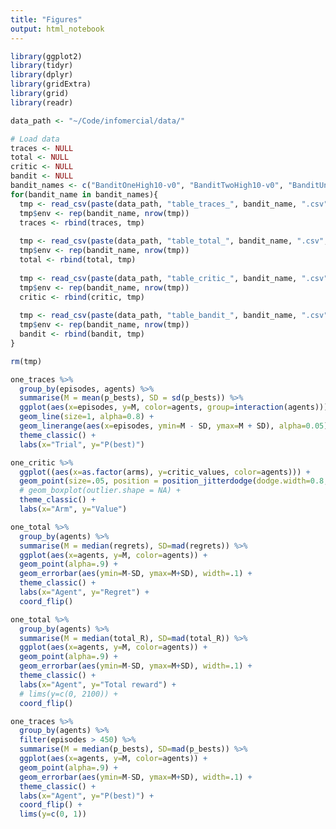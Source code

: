 ```yaml
---
title: "Figures"
output: html_notebook
---
```


```r
library(ggplot2)
library(tidyr)
library(dplyr)
library(gridExtra)
library(grid)
library(readr)
```

```r
data_path <- "~/Code/infomercial/data/"

# Load data
traces <- NULL
total <- NULL
critic <- NULL
bandit <- NULL
bandit_names <- c("BanditOneHigh10-v0", "BanditTwoHigh10-v0", "BanditUniform121-v0", "BanditHardAndSparse10-v0")
for(bandit_name in bandit_names){
  tmp <- read_csv(paste(data_path, "table_traces_", bandit_name, ".csv", sep=""))
  tmp$env <- rep(bandit_name, nrow(tmp))
  traces <- rbind(traces, tmp)
  
  tmp <- read_csv(paste(data_path, "table_total_", bandit_name, ".csv", sep=""))
  tmp$env <- rep(bandit_name, nrow(tmp))
  total <- rbind(total, tmp)
  
  tmp <- read_csv(paste(data_path, "table_critic_", bandit_name, ".csv", sep=""))
  tmp$env <- rep(bandit_name, nrow(tmp))
  critic <- rbind(critic, tmp)
  
  tmp <- read_csv(paste(data_path, "table_bandit_", bandit_name, ".csv", sep=""))
  tmp$env <- rep(bandit_name, nrow(tmp))
  bandit <- rbind(bandit, tmp)
}

rm(tmp)
```

```r
one_traces %>% 
  group_by(episodes, agents) %>% 
  summarise(M = mean(p_bests), SD = sd(p_bests)) %>% 
  ggplot(aes(x=episodes, y=M, color=agents, group=interaction(agents))) +
  geom_line(size=1, alpha=0.8) +
  geom_linerange(aes(x=episodes, ymin=M - SD, ymax=M + SD), alpha=0.05) +
  theme_classic() +
  labs(x="Trial", y="P(best)")
```


```r
one_critic %>% 
  ggplot((aes(x=as.factor(arms), y=critic_values, color=agents))) +
  geom_point(size=.05, position = position_jitterdodge(dodge.width=0.8, jitter.width=.1)) +
  # geom_boxplot(outlier.shape = NA) +
  theme_classic() +
  labs(x="Arm", y="Value")
```


```r
one_total %>% 
  group_by(agents) %>% 
  summarise(M = median(regrets), SD=mad(regrets)) %>% 
  ggplot(aes(x=agents, y=M, color=agents)) +
  geom_point(alpha=.9) +
  geom_errorbar(aes(ymin=M-SD, ymax=M+SD), width=.1) +
  theme_classic() +
  labs(x="Agent", y="Regret") +
  coord_flip()
```

```r
one_total %>% 
  group_by(agents) %>% 
  summarise(M = median(total_R), SD=mad(total_R)) %>% 
  ggplot(aes(x=agents, y=M, color=agents)) +
  geom_point(alpha=.9) +
  geom_errorbar(aes(ymin=M-SD, ymax=M+SD), width=.1) +
  theme_classic() +
  labs(x="Agent", y="Total reward") +
  # lims(y=c(0, 2100)) + 
  coord_flip()
```

```r
one_traces %>% 
  group_by(agents) %>% 
  filter(episodes > 450) %>% 
  summarise(M = median(p_bests), SD=mad(p_bests)) %>% 
  ggplot(aes(x=agents, y=M, color=agents)) +
  geom_point(alpha=.9) +
  geom_errorbar(aes(ymin=M-SD, ymax=M+SD), width=.1) +
  theme_classic() +
  labs(x="Agent", y="P(best)") +
  coord_flip() +
  lims(y=c(0, 1))
```
